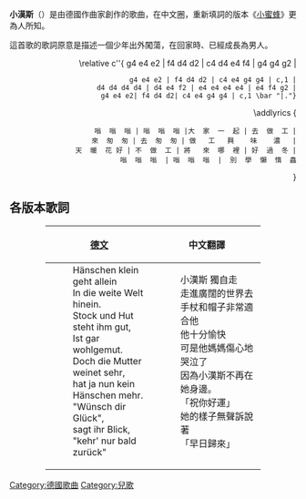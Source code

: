 '''小漢斯'''（{{lang-de|Hänschen klein}}）是由德國作曲家{{link-de|Franz Wiedemann|Franz Wiedemann}}創作的歌曲，在中文圈，重新填詞的版本《[[小蜜蜂|小蜜蜂]]》更為人所知。

這首歌的歌詞原意是描述一個少年出外闖蕩，在回家時、已經成長為男人。
<div align="right">
<score vorbis="1">
\relative c''{ g4 e4 e2 | f4 d4 d2 | c4 d4 e4 f4 | g4 g4 g2 |
               g4 e4 e2 | f4 d4 d2 | c4 e4 g4 g4 | c,1 |
               d4 d4 d4 d4 | d4 e4 f2 | e4 e4 e4 e4 | e4 f4 g2 |
                g4 e4 e2| f4 d4 d2| c4 e4 g4 g4 | c,1 \bar "|."}
\addlyrics {
   嗡  嗡  嗡 | 嗡  嗡  嗡 |大  家  一  起 | 去  做  工 |
   來  匆  匆 | 去  匆  匆 | 做   工   興    味    濃   |
   天  暖  花 好 | 不  做  工 | 將   來  哪  裡 | 好  過  冬 |
   嗡  嗡  嗡  | 嗡  嗡  嗡  |  別  學  懶  惰  蟲
}
</score>
</div>

== 各版本歌詞 ==
<div align="center">
{| class="wikitable" width="75%"
|-
! width="50%" | [[德文|德文]]
! width="50%" | 中文翻譯
|-
|
:Hänschen klein geht allein
:In die weite Welt hinein.
:Stock und Hut steht ihm gut,
:Ist gar wohlgemut.
:Doch die Mutter weinet sehr,
:hat ja nun kein Hänschen mehr.
:"Wünsch dir Glück",
:sagt ihr Blick,
:"kehr' nur bald zurück"
|
:小漢斯 獨自走
:走進廣闊的世界去
:手杖和帽子非常適合他
:他十分愉快
:可是他媽媽傷心地哭泣了
:因為小漢斯不再在她身邊。
:「祝你好運」
:她的樣子無聲訴說著
:「早日歸來」
|}
</div>

[[Category:德國歌曲|Category:德國歌曲]]
[[Category:兒歌|Category:兒歌]]